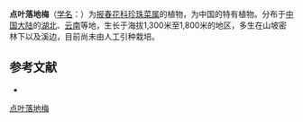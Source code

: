 {{Speciesbox
| name = 点叶落地梅
| status = 
| status_system = 
| image =
| genus = Lysimachia
| species = punctatilimba
| authority = C. Y. Wu
}}

'''点叶落地梅'''（[[学名|学名]]：{{lang|la|''Lysimachia punctatilimba''}}）为[[报春花科|报春花科]][[珍珠菜属|珍珠菜属]]的植物，为中国的特有植物。分布于[[中国大陆|中国大陆]]的[[湖北|湖北]]、[[云南|云南]]等地，生长于海拔1,300米至1,800米的地区，多生在山坡密林下以及溪边，目前尚未由人工引种栽培。

== 参考文献 ==
<div class="references-small">
* {{cite web| url =http://www.bioinfo.cn/db05/KmzwSpecies.php?action=view&id=17625| title =点叶落地梅| work =《中国高等植物数据库全库》| publisher =中国科学院微生物研究所| author =昆明植物研究所| accessdate =2009-02-25| deadurl =yes| archiveurl =https://web.archive.org/web/20160305045639/http://www.bioinfo.cn/db05/KmzwSpecies.php?action=view&id=17625| archivedate =2016-03-05}}
</div>
{{Taxonbar|from=Q15228305}}

[[Category:珍珠菜属|点叶落地梅]]


{{植物小作品}}